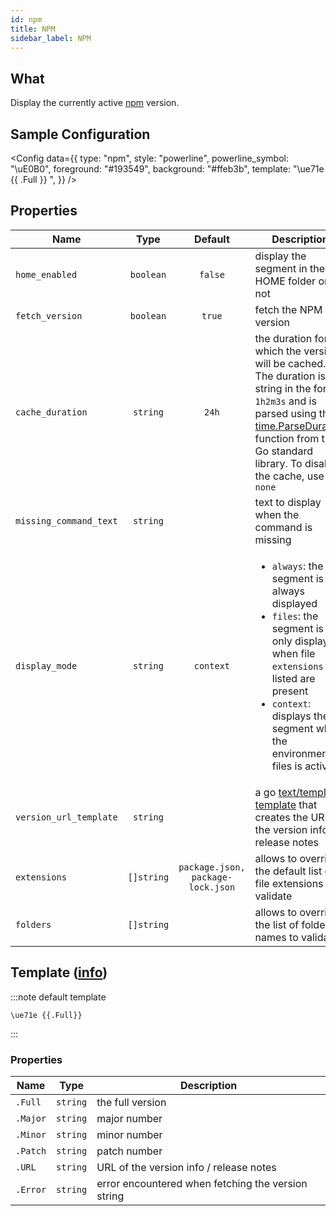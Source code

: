 ```yaml
---
id: npm
title: NPM
sidebar_label: NPM
---
```


## What

Display the currently active [npm][npm-docs] version.

## Sample Configuration


<Config
  data={{
    type: "npm",
    style: "powerline",
    powerline_symbol: "\uE0B0",
    foreground: "#193549",
    background: "#ffeb3b",
    template: "\ue71e {{ .Full }} ",
  }}
/>

## Properties

| Name                   |    Type    |              Default              | Description                                                                                                                                                                                                                          |
| ---------------------- | :--------: | :-------------------------------: | ------------------------------------------------------------------------------------------------------------------------------------------------------------------------------------------------------------------------------------ |
| `home_enabled`         | `boolean`  |              `false`              | display the segment in the HOME folder or not                                                                                                                                                                                        |
| `fetch_version`        | `boolean`  |              `true`               | fetch the NPM version                                                                                                                                                                                                                |
| `cache_duration`       |  `string`  |               `24h`               | the duration for which the version will be cached. The duration is a string in the format `1h2m3s` and is parsed using the [time.ParseDuration] function from the Go standard library. To disable the cache, use `none`              |
| `missing_command_text` |  `string`  |                                   | text to display when the command is missing                                                                                                                                                                                          |
| `display_mode`         |  `string`  |             `context`             | <ul><li>`always`: the segment is always displayed</li><li>`files`: the segment is only displayed when file `extensions` listed are present</li><li>`context`: displays the segment when the environment or files is active</li></ul> |
| `version_url_template` |  `string`  |                                   | a go [text/template][go-text-template] [template][templates] that creates the URL of the version info / release notes                                                                                                                |
| `extensions`           | `[]string` | `package.json, package-lock.json` | allows to override the default list of file extensions to validate                                                                                                                                                                   |
| `folders`              | `[]string` |                                   | allows to override the list of folder names to validate                                                                                                                                                                              |

## Template ([info][templates])

:::note default template

```template
\ue71e {{.Full}}
```

:::

### Properties

| Name     | Type     | Description                                        |
| -------- | -------- | -------------------------------------------------- |
| `.Full`  | `string` | the full version                                   |
| `.Major` | `string` | major number                                       |
| `.Minor` | `string` | minor number                                       |
| `.Patch` | `string` | patch number                                       |
| `.URL`   | `string` | URL of the version info / release notes            |
| `.Error` | `string` | error encountered when fetching the version string |

[go-text-template]: https://golang.org/pkg/text/template/
[templates]: /docs/configuration/templates
[npm-docs]: https://docs.npmjs.com/about-npm
[time.ParseDuration]: https://golang.org/pkg/time/#ParseDuration
